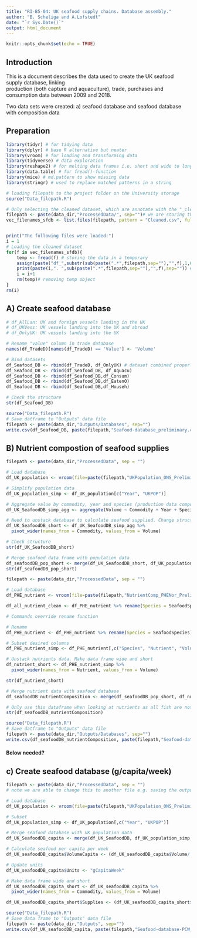 ```yaml
---
title: "RI-B5-04: UK seafood supply chains. Database assembly."
author: "B. Scheliga and A.Lofstedt"
date: "`r Sys.Date()`"
output: html_document
---
```


```r
knitr::opts_chunk$set(echo = TRUE)
```

## Introduction

This is a document describes the data used to create the UK seafood supply  database, linking  
production (both capture and aquaculture), trade, purchases and consumption data between 2009 and 2018.

Two data sets were created: a) seafood database and seafood database with composition data


## Preparation

```r
library(tidyr) # for tidying data
library(dplyr) # base R alternative but neater
library(vroom) # for loading and transforming data
library(tidyverse) # data exploration 
library(reshape2) # for melting data frames i.e. short and wide to long and thin
library(data.table) # for fread()-function
library(mice) # md.pattern to show missing data
library(stringr) # used to replace matched patterns in a string

```


```r
# loading filepath to the project folder on the University storage
source("Data_filepath.R")

# Only selecting the cleaned dataset, which are annotate with the "_cleaned_sfdb". There might be other processed files in the folder, which we don't want
filepath <- paste(data_dir,"ProcessedData/", sep="")# we are storing the file path here, because we'll need it later
vec_filenames_sfdb <- list.files(filepath, pattern = "Cleaned.csv", full.names = TRUE)


print("The following files were loaded:")
i = 1
# Loading the cleaned dataset
for(f in vec_filenames_sfdb){
    temp <- fread(f) # storing the data in a temporary 
    assign(paste("df_",substr(sub(paste(".*",filepath,sep=""),"",f),1,6),sep=""),temp) # assigning the df a name based on input dataset
    print(paste(i,". ",sub(paste(".*",filepath,sep=""),"",f),sep="")) # print out which dataset files had been used
    i = i+1
    rm(temp)# removing temp object
}
rm(i)

```


## A) Create seafood database

```r
# df_AllLan: UK and foreign vessels landing in the UK
# df_UKVess: UK vessels landing into the UK and abroad
# df_OnlyUK: UK vessels landing into the UK 

# Rename "value" column in trade database
names(df_TradeD)[names(df_TradeD) == 'Value'] <- 'Volume'

# Bind datasets
df_Seafood_DB <- rbind(df_TradeD, df_OnlyUK) # dataset combined properly 
df_Seafood_DB <- rbind(df_Seafood_DB, df_Aquacu)
df_Seafood_DB <- rbind(df_Seafood_DB,df_Consum)
df_Seafood_DB <- rbind(df_Seafood_DB,df_EatenO)
df_Seafood_DB <- rbind(df_Seafood_DB,df_Househ)

# Check the structure
str(df_Seafood_DB)

```


```r
source("Data_filepath.R")
# Save datframe to "Outputs" data file
filepath <- paste(data_dir,"Outputs/Databases", sep="")
write.csv(df_Seafood_DB, paste(filepath,"Seafood-database_preliminary.csv",sep="/"), row.names = FALSE)
```




## B) Nutrient compostion of seafood supplies

```r
filepath <- paste(data_dir,"ProcessedData", sep = "") 
```


```r
# Load database 
df_UK_population <- vroom(file=paste(filepath,"UKPopulation_ONS_PreliminaryCleaned.csv", sep="/"), na = c("NA"))

# Simplify population data
df_UK_population_simp <- df_UK_population[c("Year", "UKPOP")]

```


```r
# Aggregate value by commodity, year and species (production data composed of aquaculture and wild capture)
df_UK_SeafoodDB_simp_agg <- aggregate(Volume ~ Commodity + Year + Species + SpeciesType + SACN, data = df_Seafood_DB, sum)

# Need to unstack database to calculate seafood supplied. Change structure of the data frame- convert to wide and short
df_UK_SeafoodDB_short <- df_UK_SeafoodDB_simp_agg %>%
  pivot_wider(names_from = Commodity, values_from = Volume)

# Check structure
str(df_UK_SeafoodDB_short)

# Merge seafood data frame with population data
df_seafoodDB_pop_short <- merge(df_UK_SeafoodDB_short, df_UK_population_simp, "Year")
str(df_seafoodDB_pop_short)
```



```r
filepath <- paste(data_dir,"ProcessedData", sep = "") 
```

```r
# Load database 
df_PHE_nutrient <- vroom(file=paste(filepath,"NutrientComp_PHENor_PreliminaryCleaned.csv", sep="/"), na = c("NA"))

df_all_nutrient_clean <- df_PHE_nutrient %>% rename(Species = SeafoodSpecies)

# Commands override rename function 

```


```r
# Rename 
df_PHE_nutrient <- df_PHE_nutrient %>% rename(Species = SeafoodSpecies)

# Subset desired columns
df_PHE_nutrient_simp <- df_PHE_nutrient[,c("Species", "Nutrient", "Volume")]

# Unstack nutrients data. Make data frame wide and short
df_nutrient_short <- df_PHE_nutrient_simp %>%
  pivot_wider(names_from = Nutrient, values_from = Volume)

str(df_nutrient_short)
```


```r
# Merge nutrient data with seafood database
df_seafoodDB_nutrientComposition <- merge(df_seafoodDB_pop_short, df_nutrient_short, "Species") 

# Only use this dataframe when looking at nutrients as all fish are not included
str(df_seafoodDB_nutrientComposition)

```


```r
source("Data_filepath.R")
# Save datframe to "Outputs" data file
filepath <- paste(data_dir,"Outputs/Databases", sep="")
write.csv(df_seafoodDB_nutrientComposition, paste(filepath,"Seafood-database_composition_preliminary.csv",sep="/"), row.names = FALSE)
```



#### Below needed? 




## c) Create seafood database (g/capita/week)

```r
filepath <- paste(data_dir,"ProcessedData", sep = "") 
# note we are able to change this to another file e.g. saving the output
```

```r
# Load database 
df_UK_population <- vroom(file=paste(filepath,"UKPopulation_ONS_PreliminaryCleaned.csv", sep="/"), na = c("NA"))
```



```r
# Subset 
df_UK_population_simp <- df_UK_population[,c("Year", "UKPOP")]

# Merge seafood database with UK population data
df_UK_SeafoodDB_capita <- merge(df_UK_SeafoodDB, df_UK_population_simp, by = "Year")

# Calculate seafood per capita per week
df_UK_seafoodDB_capita$VolumeCapita <- (df_UK_seafoodDB_capita$Volume/ df_UK_seafoodDB_capita$UKPOP)/52

# Update units
df_UK_seafoodDB_capita$Units <- "gCapitaWeek"

# Make data frame wide and short
df_UK_seafoodDB_capita_short <- df_UK_seafoodDB_capita %>%
  pivot_wider(names_from = Commodity, values_from = Volume)

df_UK_seafoodDB_capita_short$Supplies <- (df_UK_seafoodDB_capita_short$Production + df_UK_seafoodDB_capita_short$Imports) - df_UK_seafoodDB_capita_short$Exports

```


```r
source("Data_filepath.R")
# Save data frame to "Outputs" data file
filepath <- paste(data_dir,"Outputs", sep="")
write.csv(df_UK_seafoodDB_capita, paste(filepath,"Seafood-database-PCW_preliminary.csv",sep="/"), row.names = FALSE)
```
